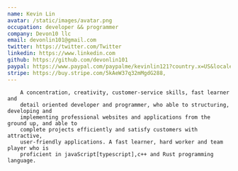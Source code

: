 ```yaml
---
name: Kevin Lin
avatar: /static/images/avatar.png
occupation: developer && programmer
company: Devon10 llc
email: devonlin101@gmail.com
twitter: https://twitter.com/Twitter
linkedin: https://www.linkedin.com
github: https://github.com/devonlin101
paypal: https://www.paypal.com/paypalme/kevinlin121?country.x=US&locale.x=en_US,
stripe: https://buy.stripe.com/5kAeW37q32mMgdG288,
---
```


        A concentration, creativity, customer-service skills, fast learner and
        detail oriented developer and programmer, who able to structuring, developing and
        implementing professional websites and applications from the ground up, and able to
        complete projects efficiently and satisfy customers with attractive,
        user-friendly applications. A fast learner, hard worker and team player who is
        proficient in javaScript[typescript],c++ and Rust programming language.
